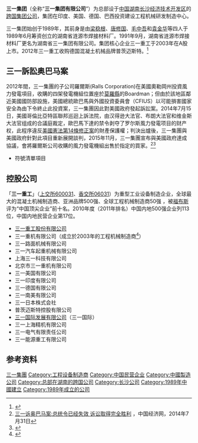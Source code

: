 {{copyedit|time=2017-02-04T09:29:57+00:00}}
{{advert|time=2014-08-13T14:30:36+00:00}}
{{Infobox Company
|company_name = 三一集团有限公司
|company_logo = 
|company_type = [[跨國公司|跨国集团]]
|company_slogan =品质改变世界
|foundation  1989年
|location= {{CHN}}[[湖南省|湖南]][[长沙经济技术开发区|长沙经开区]]
| zip_code        = 410100
|telephone_no     = (+86)731—84031888
|key_people =
|num_employees  = 
|industry= [[重工业|重工业]]
|products= 工业设备：混凝土、筑路、挖掘、起重、港口、桩工机械、风电以及石油设备
|revenue       ={{increase}}800亿元[[人民币|人民币]]（2011年）
|homepage=[http://www.sany.com.cn http://www.sany.com.cn]
}}

'''三一集团'''（全称“'''三一集团有限公司'''”）为总部设于[[中华人民共和国|中国]][[湖南省|湖南]][[长沙市|长沙]][[长沙经济技术开发区|经济技术开发区]]的[[跨國公司|跨国集团公司]]，集团在印度、美国、德国、巴西投资建设工程机械研发制造中心。

三一集团始创于1989年，其前身是由[[梁稳根|梁稳根]]、[[唐修国|唐修国]]、[[毛中吾|毛中吾]]和[[袁金华|袁金华]]等四人于1989年6月筹资创立的湖南省涟源市焊接材料厂。1991年9月，湖南省涟源市焊接材料厂更名为湖南省三一集团有限公司。集团核心企业三一重工于2003年在A股上市。2012年三一重工收购德国混凝土机械品牌普茨迈斯特。<ref>{{Cite web |url=http://epaper.stcn.com/paper/zqsb/html/2012-04/18/content_360100.htm |title=证券时报 2012-04-18 |accessdate=2014-07-11 |archive-date=2014-07-14 |archive-url=https://web.archive.org/web/20140714210236/http://epaper.stcn.com/paper/zqsb/html/2012-04/18/content_360100.htm |dead-url=no }}</ref>
<!--
==成果与荣誉==
2002年，三一重工在[[香港|香港]]国际金融中心创下单泵垂直泵送混凝土406米的世界纪录。2007年12月，三一重工在[[上海环球金融中心|上海环球金融中心]]以492米再次创造单泵垂直泵送的世界新高。三一重工还研制出世界第一台全液压平地机、世界第一台三级配混凝土输送泵、世界第一台无泡沥青砂浆车。2007年10月，由三一重工自主研制的66米臂架泵车问鼎[[吉尼斯世界纪录|吉尼斯世界纪录]]。2008年底，三一推出72米世界最长臂架泵车。

==參與救災==
2011年3月，[[日本|日本]][[東北地方|東北地方]]發生[[黎克特制|黎克特制]][[2011年日本東北地方太平洋近海地震|九級大地震]]，引發[[福島第一核電站|福島核電站]][[福島第一核電站事故|嚴重核事故]]。 2011年3月19日，日本[[東京電力公司|東京電力公司]]向[[中国驻日大使馆|中国驻日大使馆]]及三一重工發函，請求三一重工支援一台62米混凝土泵車，以對相關核發電機組進行注水冷卻作業。三一重工第一時間響應，免費提供一台價值為一百萬美元的62米泵車馳援日本。<ref>[http://hk.news.yahoo.com/article/110320/3/ncmx.html 雅虎香港新聞 : 中國62米泵車助日射水 2011年3月21日] {{webarchive|url=https://web.archive.org/web/20110323204637/http://hk.news.yahoo.com/article/110320/3/ncmx.html |date=2011年03月23日 }}</ref>
-->
== 三一訴訟奥巴马案 ==
2012年間，三一集團的子公司羅爾斯(Ralls Corporation)在美國奧勒岡州投資風力發電項目，收購的四架發電機組位置座於[[莫羅縣_(俄勒岡州)|莫羅縣]]的Boardman；但由於該地區鄰近美國國防部設施，美國總統歐巴馬與外國投資委員會（CFIUS）以可能損害國家安全為由下令終止此投資案，三一集團因此對美國政府發起訴訟案。2014年7月15日，美國哥倫比亞特區聯邦巡迴上訴法院，由汉得逊大法官、布朗大法官和维金斯大法官组成的合議庭裁定，歐巴馬下達的禁令剥夺了罗尔斯風力發電项目的财产权，此程序違反[[美利坚合众国宪法第十四条修正案|美國憲法第14條修正案]]的財產保護權；判決出爐後，三一集團與美國政府針對此項目重新展開談判，2015年11月，三一集團宣布與美國政府達成協議，會將羅爾斯公司收購的風力發電機組出售於指定的買家。<ref>[http://finance.ce.cn/rolling/201407/31/t20140731_3267732.shtml 三一诉奥巴马案:总统令已经失效 诉讼取得完全胜利] {{Wayback|url=http://finance.ce.cn/rolling/201407/31/t20140731_3267732.shtml |date=20140808042611 }}，中国经济网，2014年7月31日</ref><ref>{{Cite web |url=https://www.marketscreener.com/SANY-HEAVY-INDUSTRY-CO--6496928/news/Sany-Heavy-Industry-Group-Suing-Obama-Case-Reached-Full-Reconciliation-21553662/ |title=存档副本 |accessdate=2019-01-30 |archive-date=2019-01-30 |archive-url=https://web.archive.org/web/20190130110445/https://www.marketscreener.com/SANY-HEAVY-INDUSTRY-CO--6496928/news/Sany-Heavy-Industry-Group-Suing-Obama-Case-Reached-Full-Reconciliation-21553662/ |dead-url=no }}</ref>

* 符號清單項目
== 控股公司 ==
「'''三一重工'''」（[[上海证券交易所|上交所]][https://web.archive.org/web/20111003045903/http://www.sse.com.cn/sseportal/webapp/datapresent/SSEQueryListCmpAct?reportName=QueryListCmpRpt&REPORTTYPE=GSZC&COMPANY_CODE=600031&PRODUCTID=600031 600031]、[[香港交易所|香交所]][http://www.hkex.com.hk/chi/invest 06031]）为重型工业设备制造企业，全球最大的混凝土机械制造商、亚洲品牌500强、全球工程机械制造商50强 ，被[[福布斯|福布斯]]评为“中国顶尖企业”前十名。2010年度（2011年排名）中国内地500强企业列113位，中国内地民营企业第17位。

* [[三一重工|三一重工股份有限公司]]
* 三一重机有限公司（成立於2003年的工程机械制造商<ref>{{cite news |title=关于我们 公司简介 企业文化 员工风采 联系我们首页 > 关于我们 > 公司简介 |url=http://www.sanyhi.com/company/zhongji/zh-cn/about/group.htm |publisher=三一重机}}</ref>）
* 三一路面机械有限公司
* 三一汽车起重机械有限公司
* 上海三一科技有限公司
* 北京市三一重机有限公司
* 三一美国有限公司
* 三一印度有限公司
* 三一德国有限公司
* 三一南美有限公司
* 三一日本株式会社
* 普茨迈斯特控股有限公司
* [[三一國際|三一国际发展有限公司]]（三一国际） 
* 三一上海精机有限公司
* 三一电气有限责任公司
* 三一能源重工有限公司

==参考资料==
{{reflist}}

[[Category:三一集團|]]
[[Category:工程设备制造商|Category:工程设备制造商]]
[[Category:中国民营企业|Category:中国民营企业]]
[[Category:中國製造公司|Category:中國製造公司]]
[[Category:总部在湖南的跨国公司|Category:总部在湖南的跨国公司]]
[[Category:长沙公司|Category:长沙公司]]
[[Category:1989年中國建立|Category:1989年中國建立]]
[[Category:1989年成立的公司|Category:1989年成立的公司]]
